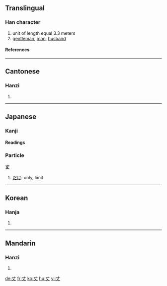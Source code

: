 ==Translingual==

===Han character===
{{Han char|rn=1|rad=一|as=02|sn=3|four=5000<sub>0</sub>|canj=十大 (JK)}}

# unit of length equal 3.3 meters
# [[gentleman]], [[man]], [[husband]]

====References====
{{Han ref|kx=0076.040|dkj=00011|dj=0137.080|hdz=10009.020|uh=4E08|ud=19976|bh=A456|bd=42070}}

----

==Cantonese==

===Hanzi===
{{yue-hanzi|jyut=|y=jeung6}}

# {{defn|Cantonese}}

----

==Japanese==

===Kanji===
{{ja-kanji|grade=c|rs=一02}}

====Readings====
{{ja-readings|on=[[じょう]] (''jō''), [[ちょう]] (''chō'')|kun=[[たけ]] (''take''), [[だけ]] (''dake'')}}

===Particle===
'''丈'''

# [[だけ]]: only, limit

----

==Korean==

===Hanja===
{{ko-hanja|hangeul=장|rv=jang|mr=chang}}

# {{defn|Korean}}

----

==Mandarin==

===Hanzi===
{{cmn-hanzi|pin=[[sàn]] ([[san4]]), [[zhàng]] ([[zhang4]])|wg=san<sup>4</sup>, chang<sup>4</sup>}}

# {{defn|Mandarin}}

[[de:丈]]
[[fr:丈]]
[[ko:丈]]
[[hu:丈]]
[[vi:丈]]